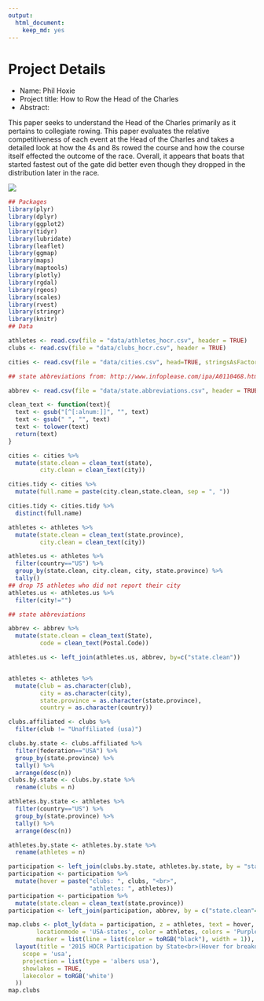 ```yaml
---
output: 
  html_document: 
    keep_md: yes
---
```


# Project Details

* Name: Phil Hoxie 
* Project title: How to Row the Head of the Charles
* Abstract:

This paper seeks to understand the Head of the Charles primarily as it pertains to collegiate rowing. This paper evaluates the relative competitiveness of each event at the Head of the Charles and takes a detailed look at how the 4s and 8s rowed the course and how the course itself effected the outcome of the race. Overall, it appears that boats that started fastest out of the gate did better even though they dropped in the distribution later in the race.

![](http://i1.wp.com/middleburycrew.org/wp-content/uploads/2013/03/MV8small.png?fit=836%2C836)


```r
## Packages
library(plyr)
library(dplyr)
library(ggplot2)
library(tidyr)
library(lubridate)
library(leaflet)
library(ggmap)
library(maps)
library(maptools)
library(plotly)
library(rgdal)
library(rgeos)
library(scales)
library(rvest)
library(stringr)
library(knitr)
## Data

athletes <- read.csv(file = "data/athletes_hocr.csv", header = TRUE)
clubs <- read.csv(file = "data/clubs_hocr.csv", header = TRUE)

cities <- read.csv(file = "data/cities.csv", head=TRUE, stringsAsFactors = FALSE)

## state abbreviations from: http://www.infoplease.com/ipa/A0110468.html

abbrev <- read.csv(file = "data/state.abbreviations.csv", header = TRUE, stringsAsFactors = FALSE)

clean_text <- function(text){
  text <- gsub("[^[:alnum:]]", "", text)
  text <- gsub(" ", "", text)
  text <- tolower(text)
  return(text)
}

cities <- cities %>% 
  mutate(state.clean = clean_text(state), 
         city.clean = clean_text(city))

cities.tidy <- cities %>% 
  mutate(full.name = paste(city.clean,state.clean, sep = ", "))

cities.tidy <- cities.tidy %>% 
  distinct(full.name)

athletes <- athletes %>% 
  mutate(state.clean = clean_text(state.province), 
         city.clean = clean_text(city))

athletes.us <- athletes %>% 
  filter(country=="US") %>% 
  group_by(state.clean, city.clean, city, state.province) %>% 
  tally()
## drop 75 athletes who did not report their city
athletes.us <- athletes.us %>% 
  filter(city!="")

## state abbreviations

abbrev <- abbrev %>% 
  mutate(state.clean = clean_text(State), 
         code = clean_text(Postal.Code))

athletes.us <- left_join(athletes.us, abbrev, by=c("state.clean"))


athletes <- athletes %>% 
  mutate(club = as.character(club), 
         city = as.character(city), 
         state.province = as.character(state.province),
         country = as.character(country))

clubs.affiliated <- clubs %>% 
  filter(club != "Unaffiliated (usa)")

clubs.by.state <- clubs.affiliated %>% 
  filter(federation=="USA") %>% 
  group_by(state.province) %>% 
  tally() %>% 
  arrange(desc(n))
clubs.by.state <- clubs.by.state %>% 
  rename(clubs = n)

athletes.by.state <- athletes %>% 
  filter(country=="US") %>% 
  group_by(state.province) %>% 
  tally() %>% 
  arrange(desc(n))

athletes.by.state <- athletes.by.state %>% 
  rename(athletes = n)

participation <- left_join(clubs.by.state, athletes.by.state, by = "state.province")
participation <- participation %>% 
  mutate(hover = paste("clubs: ", clubs, "<br>",
                       "athletes: ", athletes))
participation <- participation %>% 
  mutate(state.clean = clean_text(state.province))
participation <- left_join(participation, abbrev, by = c("state.clean"="state.clean"))

map.clubs <- plot_ly(data = participation, z = athletes, text = hover, locations = Postal.Code, type = 'choropleth',
        locationmode = 'USA-states', color = athletes, colors = 'Purples',
        marker = list(line = list(color = toRGB("black"), width = 1)), colorbar = list(title = "Number of Rowers")) %>%
  layout(title = '2015 HOCR Participation by State<br>(Hover for breakdown)', geo = list(
    scope = 'usa',
    projection = list(type = 'albers usa'),
    showlakes = TRUE,
    lakecolor = toRGB('white')
  ))
map.clubs

```


